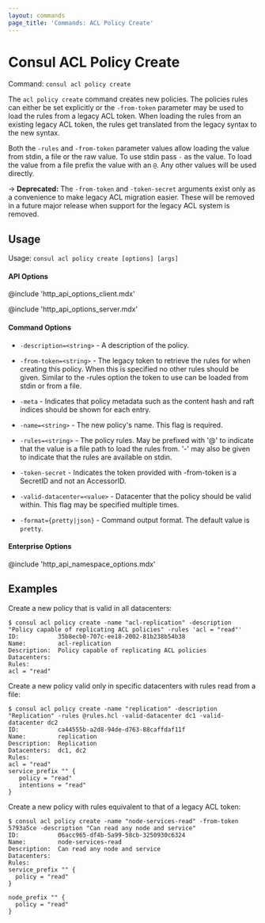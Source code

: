 ```yaml
---
layout: commands
page_title: 'Commands: ACL Policy Create'
---
```



# Consul ACL Policy Create

Command: `consul acl policy create`

The `acl policy create` command creates new policies. The policies rules can either be set explicitly or the
`-from-token` parameter may be used to load the rules from a legacy ACL token. When loading
the rules from an existing legacy ACL token, the rules get translated from the legacy syntax
to the new syntax.

Both the `-rules` and `-from-token` parameter values allow loading the value
from stdin, a file or the raw value. To use stdin pass `-` as the value.
To load the value from a file prefix the value with an `@`. Any other
values will be used directly.

-> **Deprecated:** The `-from-token` and `-token-secret` arguments exist only as a convenience
to make legacy ACL migration easier. These will be removed in a future major release when
support for the legacy ACL system is removed.

## Usage

Usage: `consul acl policy create [options] [args]`

#### API Options

@include 'http_api_options_client.mdx'

@include 'http_api_options_server.mdx'

#### Command Options

- `-description=<string>` - A description of the policy.

- `-from-token=<string>` - The legacy token to retrieve the rules for when creating this
  policy. When this is specified no other rules should be given.
  Similar to the -rules option the token to use can be loaded from
  stdin or from a file.

- `-meta` - Indicates that policy metadata such as the content hash and raft
  indices should be shown for each entry.

- `-name=<string>` - The new policy's name. This flag is required.

- `-rules=<string>` - The policy rules. May be prefixed with '@' to indicate that the
  value is a file path to load the rules from. '-' may also be given
  to indicate that the rules are available on stdin.

- `-token-secret` - Indicates the token provided with -from-token is a SecretID and not
  an AccessorID.

- `-valid-datacenter=<value>` - Datacenter that the policy should be valid within.
  This flag may be specified multiple times.

- `-format={pretty|json}` - Command output format. The default value is `pretty`.

#### Enterprise Options

@include 'http_api_namespace_options.mdx'

## Examples

Create a new policy that is valid in all datacenters:

```shell-session
$ consul acl policy create -name "acl-replication" -description "Policy capable of replicating ACL policies" -rules 'acl = "read"'
ID:           35b8ecb0-707c-ee18-2002-81b238b54b38
Name:         acl-replication
Description:  Policy capable of replicating ACL policies
Datacenters:
Rules:
acl = "read"
```

Create a new policy valid only in specific datacenters with rules read from a file:

```shell-session
$ consul acl policy create -name "replication" -description "Replication" -rules @rules.hcl -valid-datacenter dc1 -valid-datacenter dc2
ID:           ca44555b-a2d8-94de-d763-88caffdaf11f
Name:         replication
Description:  Replication
Datacenters:  dc1, dc2
Rules:
acl = "read"
service_prefix "" {
   policy = "read"
   intentions = "read"
}
```

Create a new policy with rules equivalent to that of a legacy ACL token:

```shell-session
$ consul acl policy create -name "node-services-read" -from-token 5793a5ce -description "Can read any node and service"
ID:           06acc965-df4b-5a99-58cb-3250930c6324
Name:         node-services-read
Description:  Can read any node and service
Datacenters:
Rules:
service_prefix "" {
  policy = "read"
}

node_prefix "" {
  policy = "read"
}
```
